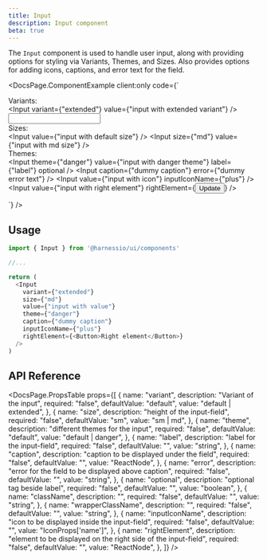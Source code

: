 ```yaml
---
title: Input
description: Input component
beta: true
---
```


The `Input` component is used to handle user input, along with providing options for styling via Variants, Themes, and Sizes.
Also provides options for adding icons, captions, and error text for the field.


<DocsPage.ComponentExample
  client:only
  code={`<div className="flex flex-wrap flex-col gap-4 items-baseline">
    <div className="font-bold w-full"> Variants: </div>
    <Input variant={"extended"} value={"input with extended variant"} />
    <Input />
    <div className="font-bold w-full"> Sizes: </div>
    <Input value={"input with default size"} />
    <Input size={"md"} value={"input with md size"} />
    <div className="font-bold w-full"> Themes: </div>
    <Input theme={"danger"} value={"input with danger theme"} label={"label"} optional />
    <Input caption={"dummy caption"} error={"dummy error text"} />
    <Input value={"input with icon"} inputIconName={"plus"} />
    <Input value={"input with right element"} rightElement={<Button className="ml-[12px]">Update</Button>} />
  </div>`}
/>

## Usage

```typescript jsx
import { Input } from '@harnessio/ui/components'

//...

return (
  <Input
    variant={"extended"}
    size={"md"}
    value={"input with value"}
    theme={"danger"}
    caption={"dummy caption"}
    inputIconName={"plus"}
    rightElement={<Button>Right element</Button>}
  />
)
```

## API Reference

<DocsPage.PropsTable
  props={[
    {
      name: "variant",
      description: "Variant of the input",
      required: "false",
      defaultValue: "default",
      value: "default | extended",
    },
    {
      name: "size",
      description: "height of the input-field",
      required: "false",
      defaultValue: "sm",
      value: "sm | md",
    },
    {
      name: "theme",
      description: "different themes for the input",
      required: "false",
      defaultValue: "default",
      value: "default | danger",
    },
    {
      name: "label",
      description: "label for the input-field",
      required: "false",
      defaultValue: "",
      value: "string",
    },
    {
      name: "caption",
      description: "caption to be displayed under the field",
      required: "false",
      defaultValue: "",
      value: "ReactNode",
    },
    {
      name: "error",
      description: "error for the field to be displayed above caption",
      required: "false",
      defaultValue: "",
      value: "string",
    },
    {
      name: "optional",
      description: "optional tag beside label",
      required: "false",
      defaultValue: "",
      value: "boolean",
    },
    {
      name: "className",
      description: "",
      required: "false",
      defaultValue: "",
      value: "string",
    },
    {
      name: "wrapperClassName",
      description: "",
      required: "false",
      defaultValue: "",
      value: "string",
    },
    {
      name: "inputIconName",
      description: "icon to be displayed inside the input-field",
      required: "false",
      defaultValue: "",
      value: "IconProps['name']",
    },
    {
      name: "rightElement",
      description:
        "element to be displayed on the right side of the input-field",
      required: "false",
      defaultValue: "",
      value: "ReactNode",
    },
  ]}
/>
